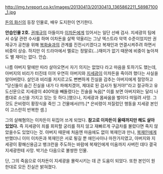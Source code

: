 http://img.tvreport.co.kr/images/20130413/20130413_1365862211_58987100_1.jpg

[[돈의 화신]]의 등장 인물로, 배우 도지한이 연기한다.

'''안습인물 2호.''' [[권재규]]의 아들이자 [[이차돈]]에게 있어서는 일단 선배 검사. 지세광의 팀에서 슈달 관련 수사를 하며 이차돈을 살짝 약올리는 그냥 엑스트라 악역 수준이었지만 권재규가 공천을 위해 [[복화술]]과의 관계를 진전시키겠다고 복재인과 연결시켜주려 하면서 비중이 상승. 하지만 이 드라마에서 멜로는 정말로(...)재미가 없기 때문에 비중이 높아져도 별 재미는 없다. 안습.

나름 아버지 말에만 따라 살아오면서 자기 의지는 없었다 라고 마음을 토하기도 했는데, 아버지의 비리가 터진데 이어 우연히 아버지와 [[지세광]]이 이차돈을 죽이려 했다는 사실을 알아버렸다. 살인과 비리를 저지르고도 뻔뻔하게 진실을 감추는 아버지에게 절망하고 "당신들이 숨긴 진실을 내가 다 파헤치겠어, 제대로 된 검사가 될거야!"라고 절규하고 유도신문으로 지세광이 400억을 빼돌렸다는 진술을 녹음[* 이를 보면 아버지와는 달리 나름대로 소신을 가지고 있는 듯 하다.]했으나, 지세광과 몸싸움을 벌이다 떠밀려 사망. 그것도 은비령이 황장식을 죽인 그 건물에서(!!!).[* 은비령이 저질렀던 행동을 지세광 본인이 고스란히 반복한 셈.]

그의 살해혐의는 이차돈이 뒤집어 쓰게 되었다. '''참고로 이차돈이 올때까지만 해도 살아있었다.''' 즉 지세광이 죄를 회피할 궁리를 하지 않고 재빠르게 구급차를 불렀다면 죽지 않았을수도 있었다는 것. 아버지 때문에 처음엔 마음에도 없이 복재인과 만나, [[복재인]]에게 반했더니 이미 이차돈과 복재인은 서로 튕길 뿐 애인사이나 마찬가지였고, 아버지와 지세광이 황해신용금고 뱅크런을 주도하는 바람에 복재인에게 미움까지 사버린 데다 결국 지세광한테 사망. 박기순 다음으로 불쌍한 인물.

단, 그의 죽음으로 이차돈이 지세광을 몰락시키는 데 큰 도움이 되었다. 또한 본인이 원한대로 모든 진실은 밝혀졌다. 
